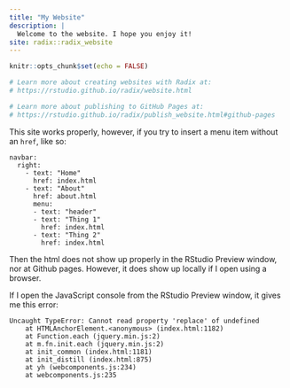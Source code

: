 ```yaml
---
title: "My Website"
description: |
  Welcome to the website. I hope you enjoy it!
site: radix::radix_website
---
```


```r
knitr::opts_chunk$set(echo = FALSE)

# Learn more about creating websites with Radix at:
# https://rstudio.github.io/radix/website.html

# Learn more about publishing to GitHub Pages at:
# https://rstudio.github.io/radix/publish_website.html#github-pages

```

This site works properly, however, if you try to insert a menu item without an `href`, like so:

```
navbar:
  right:
    - text: "Home"
      href: index.html
    - text: "About"
      href: about.html
      menu: 
      - text: "header"
      - text: "Thing 1"
        href: index.html
      - text: "Thing 2"
        href: index.html
```

Then the html does not show up properly in the RStudio Preview window, nor at Github pages. However, it does show up locally if I open using a browser.

If I open the JavaScript console from the RStudio Preview window, it gives me this error:

```
Uncaught TypeError: Cannot read property 'replace' of undefined
    at HTMLAnchorElement.<anonymous> (index.html:1182)
    at Function.each (jquery.min.js:2)
    at m.fn.init.each (jquery.min.js:2)
    at init_common (index.html:1181)
    at init_distill (index.html:875)
    at yh (webcomponents.js:234)
    at webcomponents.js:235
```

